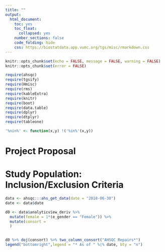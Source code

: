 ```yaml
---
title: ""
output: 
  html_document:
    toc: yes
    toc_float:
      collapsed: yes
    number_sections: false
    code_folding: hide
    css: https://biostatdata.app.vumc.org/tgs/misc/rmarkdown.css
---
```


```r
knitr::opts_chunk$set(echo = FALSE, message = FALSE, warning = FALSE)
knitr::opts_chunk$set(error = FALSE)
```

```r
require(ahsqc)
require(tgsify)
require(Hmisc)
require(rms)
require(kableExtra)
require(knitr)
require(boot)
require(data.table)
require(dplyr)
require(dtplyr)
require(tableone)
```

```r
'%nin%' <- function(x,y) !('%in%'(x,y))
```

# Project Proposal


# Study Population: Inclusion/Exclusion Criteria

```r
data <- ahsqc:::ahs_get_data(date = "2018-06-30")
date <- data$date

d0 <- data$analyticview_deriv %>%
  mutate(female = 1*(e_gender == "Female")) %>%
  mutate(consort = 
  )
          

d0 %>% doj(consort) %>% two_column_consort("AHSQC Repairs*")
legend("bottomright",legend = "* As of " %|% date, bty = "n")
```


